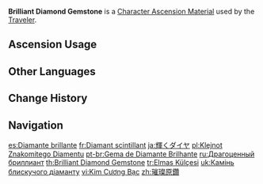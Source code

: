 {{Item Infobox
|id           = 104104
|image        = Item Brilliant Diamond Gemstone.png
|type         = Character Ascension Materials
|invCategory  = Character Development Items
|group        = Brilliant Diamond
|group2       = Ascension Gems
|quality      = 5
|description  = Character Ascension material.<br>"Welcome to this world."
|source1      = Adventure Rank 41 Reward (×2)
|source2      = Adventure Rank 42 Reward (×2)
|source3      = Adventure Rank 45 Reward (×2)
|source4      = 
|source5      = 
}}
'''Brilliant Diamond Gemstone''' is a [[Character Ascension Material]] used by the [[Traveler]].

==Ascension Usage==
{{Ascension Usage}}

==Other Languages==
{{Other Languages
|en      = Brilliant Diamond Gemstone
|zhs     = 璀璨原钻
|zhs_rm  = Cuǐcàn Yuánzuàn
|zht     = 璀璨原鑽
|zht_rm  = Cuǐcàn Yuánzuàn
|zh_tl   = Brilliant Raw Diamond
|ja      = 輝くダイヤ
|ja_rm   = Kagayaku Daiya
|ja_tl   = Sparkling Diamond
|ko      = 휘황찬란한 다이아몬드
|ko_rm   = 
|ko_tl   = Brilliant Diamond
|es      = Diamante brillante
|es_tl   = Brilliant Diamond
|fr      = Diamant scintillant
|fr_tl   = Brilliant Diamond
|ru      = Драгоценный бриллиант
|ru_tl   = Precious Diamond
|th      = Brilliant Diamond Gemstone
|vi      = Kim Cương Bạc
|vi_tl   = 
|de      = Brillant
|de_tl   = Brilliant
|id      = Brilliant Diamond Gemstone
|pt      = Gema de Diamante Brilhante
|pt_tl   = 
|tr      = Elmas Külçesi
|tr_tl   = Diamond Nugget
|it      = Gemma di diamante brillante
|it_tl   = Brilliant Diamond Gem
}}

==Change History==
{{Change History|1.0}}

==Navigation==
{{Development Item Navbox|Character Ascension Materials}}

[[es:Diamante brillante]]
[[fr:Diamant scintillant]]
[[ja:輝くダイヤ]]
[[pl:Klejnot Znakomitego Diamentu]]
[[pt-br:Gema de Diamante Brilhante]]
[[ru:Драгоценный бриллиант]]
[[th:Brilliant Diamond Gemstone]]
[[tr:Elmas Külçesi]]
[[uk:Камінь блискучого діаманту]]
[[vi:Kim Cương Bạc]]
[[zh:璀璨原鑽]]